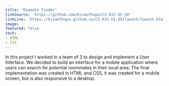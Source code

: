 ```yaml
---
title: 'Roomate Finder'
linkSource: 'https://github.com/KisanThapa/CS-615-UI-UX'
linkLive: 'https://kisanthapa.github.io/CS-615-UI-UX/launch/launch.html'
image:
featured: false
tech:
- HTML
- CSS
---
```

In this project I worked in a team of 3 to design and implement a User Interface. We decided to build an interface for a mobile application where users can search for potential roommates in their local area. The final implementation was created in HTML and CSS, it was created for a mobile screen, but is also responsive to a desktop.